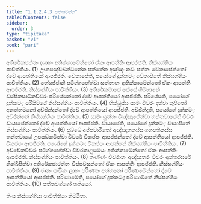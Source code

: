 ```yaml
---
title: "1.1.2.4.3 පත්තවග්ග"
tableOfContents: false
sidebar:
  order: 3
type: "tipitaka"
basket: "vi"
book: "pari"
---
```



<DynamicBreadcrumb />

<Division number="164" book="pari">

<Paragraph number="374" book="pari">
අතිරේකපත්තං දසාහං අතික්කාමේන්තෝ ඒකං ආපත්තිං ආපජ්ජති. නිස්සග්ගියං පාචිත්තියං. (1)
</Paragraph>

<Paragraph number="375" book="pari">
ඌනපඤ්චබන්ධනේන පත්තේන අඤ්ඤං නවං පත්තං චේතාපේන්තෝ ද්වේ ආපත්තියෝ ආපජ්ජති. චේතාපේති, පයෝගේ දුක්කටං; චේතාපිතේ නිස්සග්ගියං පාචිත්තියං. (2)
</Paragraph>

<Paragraph number="376" book="pari">
භේසජ්ජානි පටිග්ගහේත්වා සත්තාහං අතික්කාමේන්තෝ ඒකං ආපත්තිං ආපජ්ජති. නිස්සග්ගියං පාචිත්තියං. (3)
</Paragraph>

<Paragraph number="377" book="pari">
අතිරේකමාසේ සේසේ ගිම්හානේ වස්සිකසාටිකචීවරං පරියේසන්තෝ ද්වේ ආපත්තියෝ ආපජ්ජති. පරියේසති, පයෝගේ දුක්කටං; පරියිට්ඨේ නිස්සග්ගියං පාචිත්තියං. (4)
</Paragraph>

<Paragraph number="378" book="pari">
භික්ඛුස්ස සාමං චීවරං දත්වා කුපිතෝ අනත්තමනෝ අච්ඡින්දන්තෝ ද්වේ ආපත්තියෝ ආපජ්ජති. අච්ඡින්දති, පයෝගේ දුක්කටං; අච්ඡින්නේ නිස්සග්ගියං පාචිත්තියං. (5)
</Paragraph>

<Paragraph number="379" book="pari">
සාමං සුත්තං විඤ්ඤාපේත්වා තන්තවායේහි චීවරං වායාපේන්තෝ ද්වේ ආපත්තියෝ ආපජ්ජති. වායාපේති, පයෝගේ දුක්කටං; වායාපිතේ නිස්සග්ගියං පාචිත්තියං. (6)
</Paragraph>

<Paragraph number="380" book="pari">
පුබ්බේ අප්පවාරිතෝ අඤ්ඤාතකස්ස ගහපතිකස්ස තන්තවායේ උපසඞ්කමිත්වා චීවරේ විකප්පං ආපජ්ජන්තෝ ද්වේ ආපත්තියෝ ආපජ්ජති. විකප්පං ආපජ්ජති, පයෝගේ දුක්කටං; විකප්පං ආපන්නේ නිස්සග්ගියං පාචිත්තියං. (7)
</Paragraph>

<Paragraph number="381" book="pari">
අච්චේකචීවරං පටිග්ගහේත්වා චීවරකාලසමයං අතික්කාමේන්තෝ ඒකං ආපත්තිං ආපජ්ජති. නිස්සග්ගියං පාචිත්තියං. (8)
</Paragraph>

<Paragraph number="382" book="pari">
තිණ්ණං චීවරානං අඤ්ඤතරං චීවරං අන්තරඝරේ නික්ඛිපිත්වා අතිරේකඡාරත්තං විප්පවසන්තෝ ඒකං ආපත්තිං ආපජ්ජති. නිස්සග්ගියං පාචිත්තියං. (9)
</Paragraph>

<Paragraph number="383" book="pari">
ජානං සංඝිකං ලාභං පරිණතං අත්තනෝ පරිණාමේන්තෝ ද්වේ ආපත්තියෝ ආපජ්ජති. පරිණාමේති, පයෝගේ දුක්කටං; පරිණාමිතේ නිස්සග්ගියං පාචිත්තියං. (10)

</Paragraph>
</Division>

<Paragraph number="384" type="center" book="pari">
පත්තවග්ගෝ තතියෝ.

  
තිංස නිස්සග්ගියා පාචිත්තියා නිට්ඨිතා.
</Paragraph>